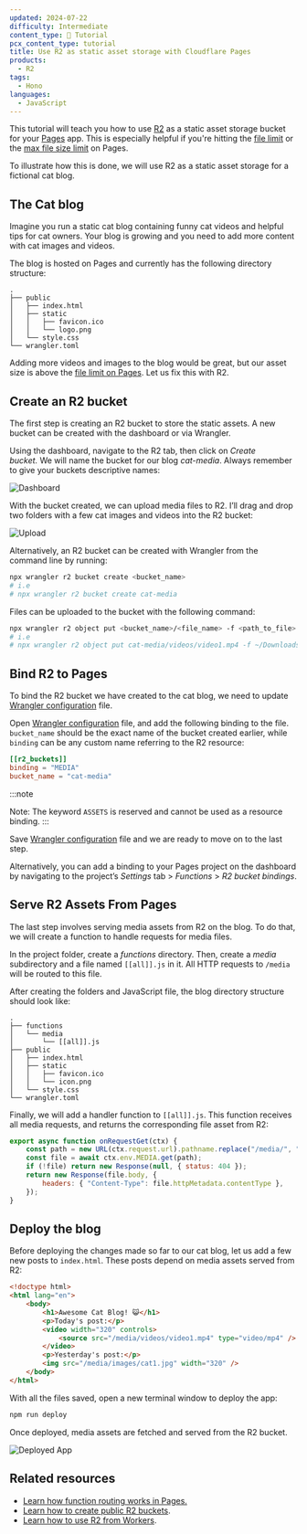 ```yaml
---
updated: 2024-07-22
difficulty: Intermediate
content_type: 📝 Tutorial
pcx_content_type: tutorial
title: Use R2 as static asset storage with Cloudflare Pages
products:
  - R2
tags:
  - Hono
languages:
  - JavaScript
---
```


This tutorial will teach you how to use [R2](/r2/) as a static asset storage bucket for your [Pages](/pages/) app. This is especially helpful if you're hitting the [file limit](/pages/platform/limits/#files) or the [max file size limit](/pages/platform/limits/#file-size) on Pages.

To illustrate how this is done, we will use R2 as a static asset storage for a fictional cat blog.

## The Cat blog

Imagine you run a static cat blog containing funny cat videos and helpful tips for cat owners. Your blog is growing and you need to add more content with cat images and videos.

The blog is hosted on Pages and currently has the following directory structure:

```
.
├── public
│   ├── index.html
│   ├── static
│   │   ├── favicon.ico
│   │   └── logo.png
│   └── style.css
└── wrangler.toml
```

Adding more videos and images to the blog would be great, but our asset size is above the [file limit on Pages](/pages/platform/limits/#file-size). Let us fix this with R2.

## Create an R2 bucket

The first step is creating an R2 bucket to store the static assets. A new bucket can be created with the dashboard or via Wrangler.

Using the dashboard, navigate to the R2 tab, then click on *Create bucket.* We will name the bucket for our blog _cat-media_. Always remember to give your buckets descriptive names:

![Dashboard](~/assets/images/pages/tutorials/pages-r2/dash.png)

With the bucket created, we can upload media files to R2. I’ll drag and drop two folders with a few cat images and videos into the R2 bucket:

![Upload](/images/pages/tutorials/pages-r2/upload.gif)

Alternatively, an R2 bucket can be created with Wrangler from the command line by running:

```sh
npx wrangler r2 bucket create <bucket_name>
# i.e
# npx wrangler r2 bucket create cat-media
```

Files can be uploaded to the bucket with the following command:

```sh
npx wrangler r2 object put <bucket_name>/<file_name> -f <path_to_file>
# i.e
# npx wrangler r2 object put cat-media/videos/video1.mp4 -f ~/Downloads/videos/video1.mp4
```

## Bind R2 to Pages

To bind the R2 bucket we have created to the cat blog, we need to update [Wrangler configuration](/workers/wrangler/configuration) file.

Open [Wrangler configuration](/workers/wrangler/configuration) file, and add the following binding to the file. `bucket_name` should be the exact name of the bucket created earlier, while `binding` can be any custom name referring to the R2 resource:


<WranglerConfig>

```toml
[[r2_buckets]]
binding = "MEDIA"
bucket_name = "cat-media"
```

</WranglerConfig>

:::note

Note: The keyword `ASSETS` is reserved and cannot be used as a resource binding.
:::

Save [Wrangler configuration](/workers/wrangler/configuration) file and we are ready to move on to the last step.

Alternatively, you can add a binding to your Pages project on the dashboard by navigating to the project’s _Settings_ tab > _Functions_ > _R2 bucket bindings_.

## Serve R2 Assets From Pages

The last step involves serving media assets from R2 on the blog. To do that, we will create a function to handle requests for media files.

In the project folder, create a _functions_ directory. Then, create a _media_ subdirectory and a file named `[[all]].js` in it. All HTTP requests to `/media` will be routed to this file.

After creating the folders and JavaScript file, the blog directory structure should look like:

```
.
├── functions
│   └── media
│       └── [[all]].js
├── public
│   ├── index.html
│   ├── static
│   │   ├── favicon.ico
│   │   └── icon.png
│   └── style.css
└── wrangler.toml

```

Finally, we will add a handler function to `[[all]].js`. This function receives all media requests, and returns the corresponding file asset from R2:

```js
export async function onRequestGet(ctx) {
	const path = new URL(ctx.request.url).pathname.replace("/media/", "");
	const file = await ctx.env.MEDIA.get(path);
	if (!file) return new Response(null, { status: 404 });
	return new Response(file.body, {
		headers: { "Content-Type": file.httpMetadata.contentType },
	});
}
```

## Deploy the blog

Before deploying the changes made so far to our cat blog, let us add a few new posts to `index.html`. These posts depend on media assets served from R2:

```html
<!doctype html>
<html lang="en">
	<body>
		<h1>Awesome Cat Blog! 😺</h1>
		<p>Today's post:</p>
		<video width="320" controls>
			<source src="/media/videos/video1.mp4" type="video/mp4" />
		</video>
		<p>Yesterday's post:</p>
		<img src="/media/images/cat1.jpg" width="320" />
	</body>
</html>
```

With all the files saved, open a new terminal window to deploy the app:

```sh
npm run deploy
```

Once deployed, media assets are fetched and served from the R2 bucket.

![Deployed App](/images/pages/tutorials/pages-r2/deployed.gif)

## **Related resources**

- [Learn how function routing works in Pages.](/pages/functions/routing/)
- [Learn how to create public R2 buckets](/r2/buckets/public-buckets/).
- [Learn how to use R2 from Workers](/r2/api/workers/workers-api-usage/).
